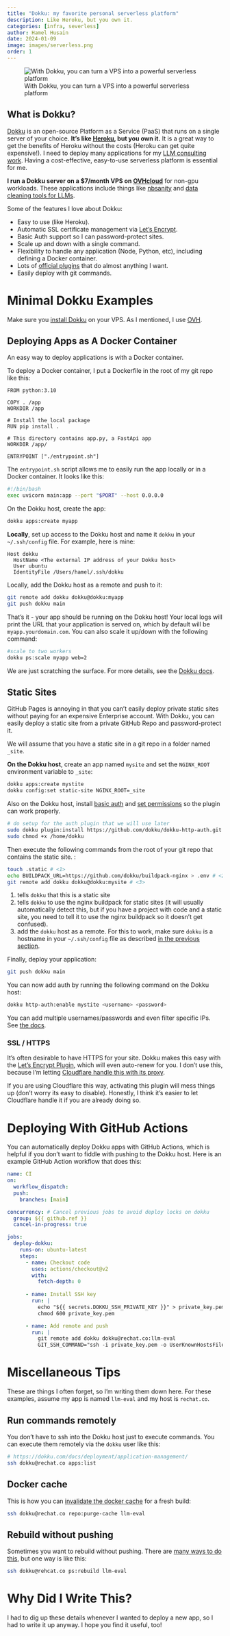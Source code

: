 ```yaml
---
title: "Dokku: my favorite personal serverless platform"
description: Like Heroku, but you own it.
categories: [infra, severless]
author: Hamel Husain
date: 2024-01-09
image: images/serverless.png
order: 1
---
```


![With Dokku, you can turn a VPS into a powerful serverless platform](images/serverless.png)

## What is Dokku?

[Dokku](https://dokku.com/) is an open-source Platform as a Service (PaaS) that runs on a single server of your choice. **It's like [Heroku](https://www.heroku.com/), but you own it.** It is a great way to get the benefits of Heroku without the costs (Heroku can get quite expensive!). I need to deploy many applications for my [LLM consulting work](https://parlance-labs.com/).  Having a cost-effective, easy-to-use serverless platform is essential for me.

**I run a Dokku server on a $7/month VPS on [OVHcloud](https://us.ovhcloud.com/)** for non-gpu workloads.  These applications include things like [nbsanity](https://nbsanity.com/) and [data cleaning tools for LLMs](https://langfree.parlance-labs.com/tutorials/shiny.html#run-the-shiny-app-locally). 

Some of the features I love about Dokku:

- Easy to use (like Heroku).
- Automatic SSL certificate management via [Let's Encrypt](https://letsencrypt.org/).
- Basic Auth support so I can password-protect sites.
- Scale up and down with a single command.
- Flexibility to handle any application (Node, Python, etc), including defining a Docker container.
- Lots of [official plugins](https://dokku.com/docs/community/plugins/?h=plugins#official-plugins) that do almost anything I want.
- Easily deploy with git commands.

# Minimal Dokku Examples

Make sure you [install Dokku](https://dokku.com/docs/getting-started/installation/) on your VPS.  As I mentioned, I use [OVH](https://us.ovhcloud.com/).

## Deploying Apps as A Docker Container

An easy way to deploy applications is with a Docker container.

To deploy a Docker container, I put a Dockerfile in the root of my git repo like this:

```.dockerfile
FROM python:3.10

COPY . /app
WORKDIR /app

# Install the local package
RUN pip install .

# This directory contains app.py, a FastApi app
WORKDIR /app/

ENTRYPOINT ["./entrypoint.sh"]
```

:::{.callout-tip}

The `entrypoint.sh` script allows me to easily run the app locally or in a Docker container.  It looks like this:

```.bash
#!/bin/bash
exec uvicorn main:app --port "$PORT" --host 0.0.0.0
```

::::

On the Dokku host, create the app:

```bash
dokku apps:create myapp
```

**Locally**, set up access to the Dokku host and name it `dokku` in your `~/.ssh/config` file.  For example, here is mine:

```
Host dokku
  HostName <The external IP address of your Dokku host>
  User ubuntu
  IdentityFile /Users/hamel/.ssh/dokku
```

Locally, add the Dokku host as a remote and push to it:

```bash
git remote add dokku dokku@dokku:myapp
git push dokku main
```

That's it - your app should be running on the Dokku host!  Your local logs will print the URL that your application is served on, which by default will be `myapp.yourdomain.com`. You can also scale it up/down with the following command:

```bash
#scale to two workers
dokku ps:scale myapp web=2
```

We are just scratching the surface.  For more details, see the [Dokku docs](https://dokku.com/docs/).

## Static Sites

GitHub Pages is annoying in that you can't easily deploy private static sites without paying for an expensive Enterprise account.  With Dokku, you can easily deploy a static site from a private GitHub Repo and password-protect it.

We will assume that you have a static site in a git repo in a folder named `_site`.

**On the Dokku host**, create an app named `mysite` and set the `NGINX_ROOT` environment variable to `_site`:

```bash
dokku apps:create mystite
dokku config:set static-site NGINX_ROOT=_site
```

Also on the Dokku host, install [basic auth](https://github.com/dokku/dokku-http-auth) and [set permissions](https://github.com/dokku/dokku-http-auth/issues/15#issuecomment-1637058437) so the plugin can work properly.

```bash
# do setup for the auth plugin that we will use later
sudo dokku plugin:install https://github.com/dokku/dokku-http-auth.git
sudo chmod +x /home/dokku
```

Then execute the following commands from the root of your git repo that contains the static site. :

```bash
touch .static # <1> 
echo BUILDPACK_URL=https://github.com/dokku/buildpack-nginx > .env # <2>
git remote add dokku dokku@dokku:mysite # <3>
```
1. tells `dokku` that this is a static site
2. tells `dokku` to use the nginx buildpack for static sites (it will usually automatically detect this, but if you have a project with code and a static site, you need to tell it to use the nginx buildpack so it doesn't get confused).
3. add the `dokku` host as a remote.  For this to work, make sure `dokku` is a hostname in your `~/.ssh/config` file as described [in the previous section](#deploying-apps-as-a-docker-container).

Finally, deploy your application:

```bash
git push dokku main
```

You can now add auth by running the following command on the Dokku host:

```bash 
dokku http-auth:enable mystite <username> <password>
```

:::{.callout-note}

You can add multiple usernames/passwords and even filter specific IPs.  See [the docs](https://github.com/dokku/dokku-http-auth).

:::

:::{.callout-tip}

### SSL / HTTPS

It's often desirable to have HTTPS for your site.  Dokku makes this easy with the [Let's Encrypt Plugin](https://github.com/dokku/dokku-letsencrypt), which will even auto-renew for you.  I don't use this, because I'm letting [Cloudflare handle this with its proxy](https://developers.cloudflare.com/dns/manage-dns-records/reference/proxied-dns-records/). 

If you are using Cloudflare this way, activating this plugin will mess things up (don't worry its easy to disable).  Honestly, I think it's easier to let Cloudflare handle it if you are already doing so.

:::



# Deploying With GitHub Actions

You can automatically deploy Dokku apps with GitHub Actions, which is helpful if you don't want to fiddle with pushing to the Dokku host.  Here is an example GitHub Action workflow that does this:

```.yaml
name: CI
on:
  workflow_dispatch:
  push:
    branches: [main]

concurrency: # Cancel previous jobs to avoid deploy locks on dokku
  group: ${{ github.ref }}
  cancel-in-progress: true

jobs:
  deploy-dokku:
    runs-on: ubuntu-latest
    steps:
      - name: Checkout code
        uses: actions/checkout@v2
        with:
          fetch-depth: 0
      
      - name: Install SSH key
        run: |
          echo "${{ secrets.DOKKU_SSH_PRIVATE_KEY }}" > private_key.pem
          chmod 600 private_key.pem

      - name: Add remote and push
        run: |
          git remote add dokku dokku@rechat.co:llm-eval
          GIT_SSH_COMMAND="ssh -i private_key.pem -o UserKnownHostsFile=/dev/null -o StrictHostKeyChecking=no" git push dokku main -f
```

# Miscellaneous Tips

These are things I often forget, so I'm writing them down here.  For these examples, assume my app is named `llm-eval` and my host is `rechat.co`.

## Run commands remotely

You don't have to ssh into the Dokku host just to execute commands. You can execute them remotely via the `dokku` user like this:

```bash
# https://dokku.com/docs/deployment/application-management/
ssh dokku@rechat.co apps:list
```

## Docker cache

This is how you can [invalidate the docker cache](https://dokku.com/docs/advanced-usage/repository-management/) for a fresh build:

```bash
ssh dokku@rechat.co repo:purge-cache llm-eval
```

## Rebuild without pushing

Sometimes you want to rebuild without pushing.  There are [many ways to do this](https://dokku.com/docs/processes/process-management/), but one way is like this:

```bash
ssh dokku@rehcat.co ps:rebuild llm-eval
```


# Why Did I Write This?

I had to dig up these details whenever I wanted to deploy a new app, so I had to write it up anyway.  I hope you find it useful, too!
